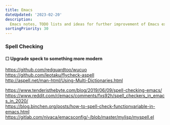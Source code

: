 ```yaml
---
title: Emacs
dateUpdated: '2023-02-20'
description:
  Emacs notes, TODO lists and ideas for further improvement of Emacs experience.
sortingPriority: 30
---
```


### Spell Checking

#### &#9744; Upgrade speck to something more modern

https://github.com/redguardtoo/wucuo<br />
https://github.com/leotaku/flycheck-aspell<br />
http://aspell.net/man-html/Using-Multi-Dictionaries.html

https://www.tenderisthebyte.com/blog/2019/06/09/spell-checking-emacs/<br />
https://www.reddit.com/r/emacs/comments/fxs92h/spell_checkers_in_emacs_in_2020/<br />
https://blog.binchen.org/posts/how-to-spell-check-functionvariable-in-emacs.html<br />
https://gitlab.com/nivaca/emacsconfig/-/blob/master/mylisp/myspell.el<br />
